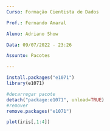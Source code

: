 ```yaml
---
Curso: Formação Cientista de Dados 

Prof.: Fernando Amaral

Aluno: Adriano Show

Data: 09/07/2022 - 23:26

Assunto: Pacotes 

---
```


```r
install.packages("e1071")
library(e1071)
```

```r
#decarregar pacote
detach("package:e1071", unload=TRUE)
#remover
remove.packages("e1071")
```

```r
plot(iris[,1:4])
```

